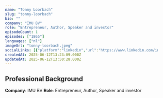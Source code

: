 ```yaml
---
name: "Tonny Loorbach"
slug: "tonny-loorbach"
bio: ""
company: "IMU BV"
role: "Entrepreneur, Author, Speaker and investor"
episodeCount: 1
episodes: ["1865"]
languages: ["nl"]
imageUrl: "tonny-loorbach.jpeg"
socialLinks: [{"platform":"linkedin","url":"https://www.linkedin.com/in/tonnyloorbach/"}]
createdAt: 2025-06-12T13:23:09.000Z
updatedAt: 2025-06-12T13:50:28.000Z
---
```


## Professional Background

**Company**: IMU BV
**Role**: Entrepreneur, Author, Speaker and investor
